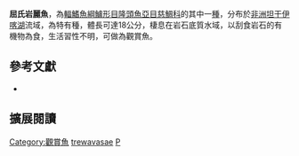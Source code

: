 {{Speciesbox
| name = 屈氏岩麗魚
| status = LC
| status_system = IUCN3.1
| image = 
| image_width = 260px
| image_caption = 
| genus = Petrochromis
| species = trewavasae
| authority = [[Poll|Poll]], 1948
| synonyms = *''Perissodus trewavasae''<br /><small>Poll, 1948</small>
*''Petrochromis trewavasae trewavasae''<br /><small>Poll, 1948</small>
}}
'''屈氏岩麗魚'''，為[[輻鰭魚綱|輻鰭魚綱]][[鱸形目|鱸形目]][[隆頭魚亞目|隆頭魚亞目]][[慈鯛科|慈鯛科]]的其中一[[種|種]]，分布於[[非洲|非洲]][[坦干伊喀湖|坦干伊喀湖]]流域，為特有種，體長可達18公分，棲息在岩石底質水域，以刮食岩石的有機物為食，生活習性不明，可做為觀賞魚。

== 參考文獻 ==
*{{FishBase_species|genus=Petrochromis|species=trewavasae|year=2013|month=4}}

== 擴展閱讀 ==
{{refbegin}}
{{wikispecies-inline|Petrochromis trewavasae|屈氏岩麗魚}}
{{refend}}
{{Taxonbar|from=Q2918386}}

[[Category:觀賞魚|Category:觀賞魚]]
[[Category:岩麗魚屬|trewavasae]]
[[Category:1948年描述的鱼类|P]]


{{鱸形目小作品}}